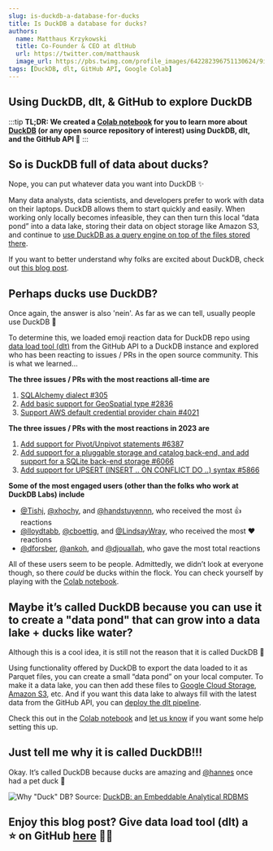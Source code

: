 ```yaml
---
slug: is-duckdb-a-database-for-ducks
title: Is DuckDB a database for ducks?
authors:
  name: Matthaus Krzykowski
  title: Co-Founder & CEO at dltHub
  url: https://twitter.com/matthausk
  image_url: https://pbs.twimg.com/profile_images/642282396751130624/9ixo0Opj_400x400.jpg
tags: [DuckDB, dlt, GitHub API, Google Colab]
---
```


## Using DuckDB, dlt, & GitHub to explore DuckDB

:::tip
**TL;DR: We created a [Colab notebook](https://colab.research.google.com/drive/1BXvma_9R9MX8p_iSvHE4ebg90sUroty2) for you to learn more about [DuckDB](https://github.com/duckdb/duckdb) (or any open source repository of interest) using DuckDB, dlt, and the GitHub API 🙂**
:::

## So is DuckDB full of data about ducks?

Nope, you can put whatever data you want into DuckDB ✨

Many data analysts, data scientists, and developers prefer to work with data on their laptops. DuckDB allows them to start quickly and easily. When working only locally becomes infeasible, they can then turn this local “data pond” into a data lake, storing their data on object storage like Amazon S3, and continue to [use DuckDB as a query engine on top of the files stored there](https://datamonkeysite.com/2023/02/23/implementing-a-poor-mans-lakehouse-in-azure/).

If you want to better understand why folks are excited about DuckDB, check out [this blog post](https://dlthub.com/docs/blog/duckdb-1M-downloads-users).

## Perhaps ducks use DuckDB?

Once again, the answer is also 'nein'. As far as we can tell, usually people use DuckDB 🦆

To determine this, we loaded emoji reaction data for DuckDB repo using [data load tool (dlt)](https://dlthub.com/docs/intro) from the GitHub API to a DuckDB instance and explored who has been reacting to issues / PRs in the open source community. This is what we learned…

**The three issues / PRs with the most reactions all-time are**
1. [SQLAlchemy dialect #305](https://github.com/duckdb/duckdb/issues/305)
2. [Add basic support for GeoSpatial type #2836](https://github.com/duckdb/duckdb/issues/2836)
3. [Support AWS default credential provider chain #4021](https://github.com/duckdb/duckdb/issues/4021)

**The three issues / PRs with the most reactions in 2023 are**
1. [Add support for Pivot/Unpivot statements #6387](https://github.com/duckdb/duckdb/pull/6387)
2. [Add support for a pluggable storage and catalog back-end, and add support for a SQLite back-end storage #6066](https://github.com/duckdb/duckdb/pull/6066)
3. [Add support for UPSERT (INSERT .. ON CONFLICT DO ..) syntax #5866](https://github.com/duckdb/duckdb/pull/5866)

**Some of the most engaged users (other than the folks who work at DuckDB Labs) include**
- [@Tishj](https://github.com/Tishj), [@xhochy](https://github.com/xhochy), and [@handstuyennn](https://github.com/handstuyennn), who received the most 👍 reactions
- [@lloydtabb](https://github.com/lloydtabb), [@cboettig](https://github.com/cboettig), and [@LindsayWray](https://github.com/LindsayWray), who received the most ❤️ reactions
- [@dforsber](https://github.com/dforsber), [@ankoh](https://github.com/ankoh), and [@djouallah](https://github.com/djouallah), who gave the most total reactions

All of these users seem to be people. Admittedly, we didn’t look at everyone though, so there *could* be ducks within the flock. You can check yourself by playing with the [Colab notebook](https://colab.research.google.com/drive/1BXvma_9R9MX8p_iSvHE4ebg90sUroty2).

## Maybe it’s called DuckDB because you can use it to create a "data pond" that can grow into a data lake + ducks like water?

Although this is a cool idea, it is still not the reason that it is called DuckDB 🌊

Using functionality offered by DuckDB to export the data loaded to it as Parquet files, you can create a small “data pond” on your local computer. To make it a data lake, you can then add these files to [Google Cloud Storage](https://cloud.google.com/storage), [Amazon S3](https://aws.amazon.com/s3/), etc. And if you want this data lake to always fill with the latest data from the GitHub API, you can [deploy the dlt pipeline](https://dlthub.com/docs/walkthroughs/deploy-a-pipeline/deploy-with-github-actions).

Check this out in the [Colab notebook](https://colab.research.google.com/drive/1BXvma_9R9MX8p_iSvHE4ebg90sUroty2) and [let us know](https://github.com/dlt-hub/dlt/issues/new) if you want some help setting this up.

## Just tell me why it is called DuckDB!!!

Okay. It’s called DuckDB because ducks are amazing and [@hannes](https://github.com/hannes) once had a pet duck 🤣

![Why "Duck" DB?](/img/why-duckdb.png)
Source: [DuckDB: an Embeddable Analytical RDBMS](https://db.in.tum.de/teaching/ss19/moderndbs/duckdb-tum.pdf)

## Enjoy this blog post? Give data load tool (dlt) a ⭐ on GitHub [here](https://github.com/dlt-hub/dlt) 🤜🤛
